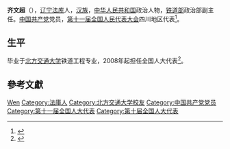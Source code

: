 '''齐文超'''（{{bd|1952年||}}），[[辽宁|辽宁]][[法库|法库]]人，[[汉族|汉族]]，[[中华人民共和国|中华人民共和国]]政治人物，[[中华人民共和国铁道部|铁道部]]政治部副主任。[[中国共产党|中国共产党]]党员，[[第十一届全国人民代表大会|第十一届全国人民代表大会]]四川地区代表<ref>{{cite web|author=新华网|title=第十一届全国人大代表|url=http://news.xinhuanet.com/ziliao/2008-03/03/content_7708230.htm?node=36628|publisher=新华网|accessdate=2014-01-07|archive-date=2014-01-10|archive-url=https://web.archive.org/web/20140110211415/http://news.xinhuanet.com/ziliao/2008-03/03/content_7708230.htm?node=36628|dead-url=no}}</ref>。

== 生平 ==
毕业于[[北方交通大学|北方交通大学]]铁道工程专业，2008年起担任全国人大代表<ref>{{cite news|title=全国人大代表信息-齐文超|url=http://210.82.31.1:8084/delegate/viewDelegate.action?dbid=112159|accessdate=2013-04-05|newspaper=全国人大网|archive-url=https://web.archive.org/web/20140522092631/http://www.npc.gov.cn/delegate/viewDelegate.action?dbid=112159|archive-date=2014-05-22|dead-url=yes}}</ref>。

== 參考文獻 ==
{{reflist}}

{{中国文学艺术界联合会第九届全国委员会}}

{{Authority control}}
{{DEFAULTSORT:Qi齐}}
[[Category:齊姓|Wen]]
[[Category:法庫人|Category:法庫人]]
[[Category:北方交通大学校友|Category:北方交通大学校友]]
[[Category:中国共产党党员|Category:中国共产党党员]]
[[Category:第十一届全国人大代表|Category:第十一届全国人大代表]]
[[Category:第十届全国人大代表|Category:第十届全国人大代表]]